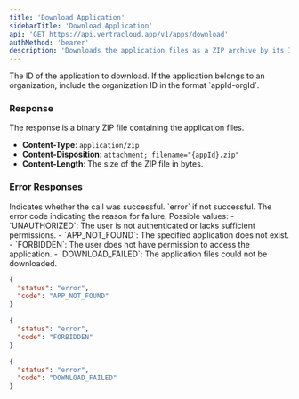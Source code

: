 ```yaml
---
title: 'Download Application'
sidebarTitle: 'Download Application'
api: 'GET https://api.vertracloud.app/v1/apps/download'
authMethod: 'bearer'
description: 'Downloads the application files as a ZIP archive by its ID.'
---
```


<ParamField path="id" type="string" required>
  The ID of the application to download. If the application belongs to an organization, include the organization ID in the format `appId-orgId`.
</ParamField>

### Response

The response is a binary ZIP file containing the application files.

- **Content-Type**: `application/zip`
- **Content-Disposition**: `attachment; filename="{appId}.zip"`
- **Content-Length**: The size of the ZIP file in bytes.

### Error Responses

<ResponseField name="status" type="string">
  Indicates whether the call was successful. `error` if not successful.
</ResponseField>

<ResponseField name="code" type="string">
  The error code indicating the reason for failure. Possible values:
  - `UNAUTHORIZED`: The user is not authenticated or lacks sufficient permissions.
  - `APP_NOT_FOUND`: The specified application does not exist.
  - `FORBIDDEN`: The user does not have permission to access the application.
  - `DOWNLOAD_FAILED`: The application files could not be downloaded.
</ResponseField>

<ResponseExample>

```json Error Response (404)
{
  "status": "error",
  "code": "APP_NOT_FOUND"
}
```

```json Error Response (403)
{
  "status": "error",
  "code": "FORBIDDEN"
}
```

```json Error Response (400)
{
  "status": "error",
  "code": "DOWNLOAD_FAILED"
}
```

</ResponseExample>